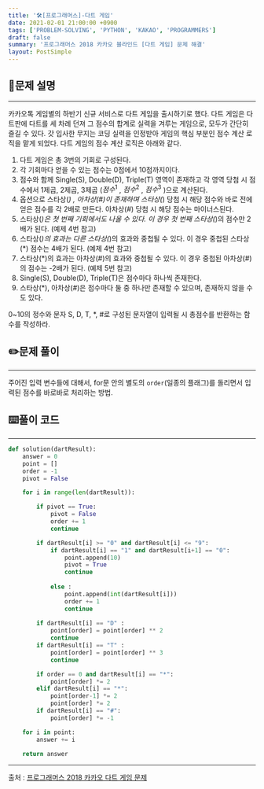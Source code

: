 ```yaml
---
title: '🛠️[프로그래머스]-다트 게임'
date: 2021-02-01 21:00:00 +0900
tags: ['PROBLEM-SOLVING', 'PYTHON', 'KAKAO', 'PROGRAMMERS']
draft: false
summary: '프로그래머스 2018 카카오 블라인드 [다트 게임] 문제 해결'
layout: PostSimple
---
```


## 📖문제 설명
---
카카오톡 게임별의 하반기 신규 서비스로 다트 게임을 출시하기로 했다. 다트 게임은 다트판에 다트를 세 차례 던져 그 점수의 합계로 실력을 겨루는 게임으로, 모두가 간단히 즐길 수 있다.
갓 입사한 무지는 코딩 실력을 인정받아 게임의 핵심 부분인 점수 계산 로직을 맡게 되었다. 다트 게임의 점수 계산 로직은 아래와 같다.

1. 다트 게임은 총 3번의 기회로 구성된다.
2. 각 기회마다 얻을 수 있는 점수는 0점에서 10점까지이다.
3. 점수와 함께 Single(S), Double(D), Triple(T) 영역이 존재하고 각 영역 당첨 시 점수에서 1제곱, 2제곱, 3제곱 ($점수^1$ , $점수^2$ , $점수^3$ )으로 계산된다.
4. 옵션으로 스타상(*) , 아차상(#)이 존재하며 스타상(*) 당첨 시 해당 점수와 바로 전에 얻은 점수를 각 2배로 만든다. 아차상(#) 당첨 시 해당 점수는 마이너스된다.
5. 스타상(*)은 첫 번째 기회에서도 나올 수 있다. 이 경우 첫 번째 스타상(*)의 점수만 2배가 된다. (예제 4번 참고)
6. 스타상(*)의 효과는 다른 스타상(*)의 효과와 중첩될 수 있다. 이 경우 중첩된 스타상(*) 점수는 4배가 된다. (예제 4번 참고)
7. 스타상(*)의 효과는 아차상(#)의 효과와 중첩될 수 있다. 이 경우 중첩된 아차상(#)의 점수는 -2배가 된다. (예제 5번 참고)
8. Single(S), Double(D), Triple(T)은 점수마다 하나씩 존재한다.
9. 스타상(*), 아차상(#)은 점수마다 둘 중 하나만 존재할 수 있으며, 존재하지 않을 수도 있다.

0~10의 정수와 문자 S, D, T, *, #로 구성된 문자열이 입력될 시 총점수를 반환하는 함수를 작성하라.

## ✏️문제 풀이
---
주어진 입력 변수들에 대해서, for문 안의 별도의 ```order```(일종의 플래그)를 돌리면서 입력된 점수를 바로바로 처리하는 방법.

## ⌨️풀이 코드
---
```python
def solution(dartResult):
    answer = 0
    point = []
    order = -1
    pivot = False

    for i in range(len(dartResult)):

        if pivot == True:
            pivot = False
            order += 1
            continue

        if dartResult[i] >= "0" and dartResult[i] <= "9":
            if dartResult[i] == "1" and dartResult[i+1] == "0":
                point.append(10)
                pivot = True
                continue
                
            else :
                point.append(int(dartResult[i]))
                order += 1
                continue
                
        if dartResult[i] == "D" :
            point[order] = point[order] ** 2
            continue
        if dartResult[i] == "T" :
            point[order] = point[order] ** 3
            continue

        if order == 0 and dartResult[i] == "*":
            point[order] *= 2
        elif dartResult[i] == "*":
            point[order-1] *= 2
            point[order] *= 2
        if dartResult[i] == "#":
            point[order] *= -1

    for i in point:
        answer += i
            
    return answer
```

-----
출처 : [프로그래머스 2018 카카오 다트 게임 문제](https://programmers.co.kr/learn/courses/30/lessons/17682)